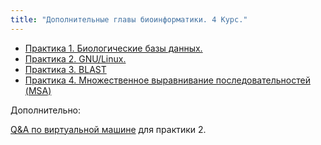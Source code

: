 ```yaml
---
title: "Дополнительные главы биоинформатики. 4 Курс."
---
```


-   [Практика 1. Биологические базы данных.](practices/db.qmd)
-   [Практика 2. GNU/Linux.](practices/linux.qmd)
-   [Практика 3. BLAST](practices/blast.qmd)
-   [Практика 4. Множественное выравнивание последовательностей (MSA)](practices/blast.qmd)

Дополнительно:

[Q&A по виртуальной машине](practices/server-help.qmd) для практики 2.
